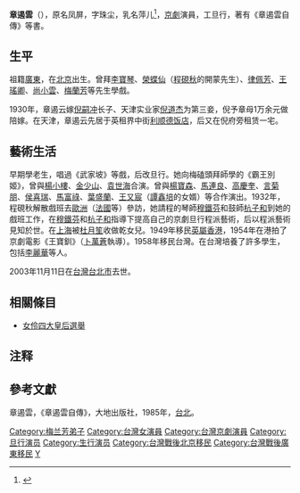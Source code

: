 {{Refimprove|time=2021-07-26T04:44:39+00:00}}
'''章遏雲'''（{{bd|1912年||2003年|11月11日|catIdx=Z}}），原名凤屏，字珠尘，乳名萍儿<ref>{{Cite web |url=http://news.163.com/14/0430/10/9R2S1B0700014AED.html |title=冯武越专访章遏云 |access-date=2016-07-16 |archive-url=https://web.archive.org/web/20160814215607/http://news.163.com/14/0430/10/9R2S1B0700014AED.html |archive-date=2016-08-14 |dead-url=yes }}</ref>，[[京劇|京劇]]演員，工旦行，著有《章遏雲自傳》等書。

==生平==
祖籍[[廣東|廣東]]，在[[北京|北京]]出生。曾拜[[李寶琴|李寶琴]]、[[榮蝶仙|榮蝶仙]]（[[程硯秋|程硯秋]]的開蒙先生）、[[律佩芳|律佩芳]]、[[王瑤卿|王瑤卿]]、[[尚小雲|尚小雲]]、[[梅蘭芳|梅蘭芳]]等先生學戲。

1930年，章遏云嫁[[倪嗣冲|倪嗣冲]]长子、天津实业家[[倪道杰|倪道杰]]为第三妾，倪予章母1万余元做陪嫁。在天津，章遏云先居于英租界中街[[天津利顺德大饭店|利顺德饭店]]，后又在倪府旁租赁一宅。

==藝術生活==
早期學老生，唱過《武家坡》等戲，后改旦行。她向梅磕頭拜師學的《霸王別姬》，曾與[[楊小樓|楊小樓]]、[[金少山|金少山]]、[[袁世海|袁世海]]合演。曾與[[楊寶森|楊寶森]]、[[馬連良|馬連良]]、[[高慶奎|高慶奎]]、[[言菊朋|言菊朋]]、[[侯喜瑞|侯喜瑞]]、[[馬富祿|馬富祿]]、[[葉盛蘭|葉盛蘭]]、[[王又宸|王又宸]]（[[譚鑫培|譚鑫培]]的女婿）等合作演出。1932年，程硯秋解散戲班去[[歐洲|歐洲]]（[[法國|法國]]等）參訪，她請程的琴師[[穆鐵芬|穆鐵芬]]和鼓師[[杭子和|杭子和]]到她的戲班工作，在[[穆鐵芬|穆鐵芬]]和[[杭子和|杭子和]]指導下提高自己的京劇旦行程派藝術，后以程派藝術見知於世。在[[上海|上海]]被[[杜月笙|杜月笙]]收做乾女兒。1949年移民[[英屬香港|英屬香港]]，1954年在港拍了京劇電影《王寶釧》（[[卜萬蒼|卜萬蒼]]執導）。1958年移民台灣。在台灣培養了許多學生，包括[[李麗華|李麗華]]等人。

2003年11月11日在[[台灣|台灣]][[台北市|台北市]]去世。

==相關條目==
*[[女伶四大皇后選舉|女伶四大皇后選舉]]

==注释==
{{reflist}}

==參考文獻==
章遏雲，《章遏雲自傳》，大地出版社，1985年，[[台北|台北]]。

{{DEFAULTSORT:Z}}
[[Category:梅兰芳弟子|Category:梅兰芳弟子]]
[[Category:台灣女演員|Category:台灣女演員]]
[[Category:台灣京劇演員|Category:台灣京劇演員]]
[[Category:旦行演员|Category:旦行演员]]
[[Category:生行演员|Category:生行演员]]
[[Category:台灣戰後北京移民|Category:台灣戰後北京移民]]
[[Category:台灣戰後廣東移民|Category:台灣戰後廣東移民]]
[[Category:章姓|Y]]